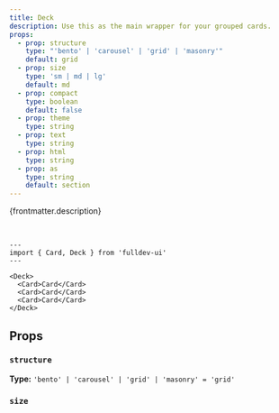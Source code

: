 ```yaml
---
title: Deck
description: Use this as the main wrapper for your grouped cards.
props:
  - prop: structure
    type: "'bento' | 'carousel' | 'grid' | 'masonry'"
    default: grid
  - prop: size
    type: 'sm | md | lg'
    default: md
  - prop: compact
    type: boolean
    default: false
  - prop: theme
    type: string
  - prop: text
    type: string
  - prop: html
    type: string
  - prop: as
    type: string
    default: section
---
```



{frontmatter.description}

<br />

```astro live
---
import { Card, Deck } from 'fulldev-ui'
---

<Deck>
  <Card>Card</Card>
  <Card>Card</Card>
  <Card>Card</Card>
</Deck>
```

## Props

<PropsTable props={frontmatter.props} />

### `structure`

**Type:** `'bento' | 'carousel' | 'grid' | 'masonry' = 'grid'`

<StructureProp />

### `size`

<SizeProp />
